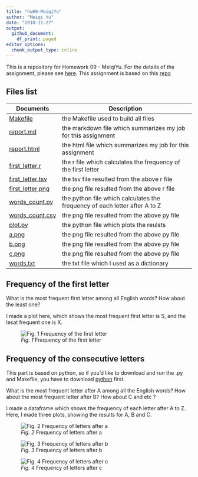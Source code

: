 ```yaml
---
title: "hw09-MeiqiYu"
author: "Meiqi Yu" 
date: "2018-11-27" 
output:
  github_document:
    df_print: paged
editor_options:
  chunk_output_type: inline
---
```


This is a repository for Homework 09 - MeiqiYu. For the details of the assignment, please see [here](http://stat545.com/Classroom/assignments/hw09/hw09.html). 
This assignment is based on this [repo](https://github.com/STAT545-UBC/make-activity)

## Files list

| Documents | Description                        |
|-----------|------------------------------------|
| [Makefile](https://github.com/STAT545-UBC-students/hw09-MeiqiYu/blob/master/Makefile)  | the Makefile used to build all files|
| [report.md](https://github.com/STAT545-UBC-students/hw09-MeiqiYu/blob/master/report.md)   | the markdown file which summarizes my job for this assignment|
| [report.html](https://github.com/STAT545-UBC-students/hw09-MeiqiYu/blob/master/report.html)   | the html file which summarizes my job for this assignment|
| [first_letter.r](https://github.com/STAT545-UBC-students/hw09-MeiqiYu/blob/master/first_letter.r)   | the r file which calculates the frequency of the first letter|
| [first_letter.tsv](https://github.com/STAT545-UBC-students/hw09-MeiqiYu/blob/master/first_letter.tsv)   | the tsv file resulted from the above r file|
| [first_letter.png](https://github.com/STAT545-UBC-students/hw09-MeiqiYu/blob/master/first_letter.png)   | the png file resulted from the above r file|
| [words_count.py](https://github.com/STAT545-UBC-students/hw09-MeiqiYu/blob/master/words_count.py)   | the python file which calculates the frequency of each letter after A to Z|
| [words_count.csv](https://github.com/STAT545-UBC-students/hw09-MeiqiYu/blob/master/words_count.csv)   | the png file resulted from the above py file|
| [plot.py](https://github.com/STAT545-UBC-students/hw09-MeiqiYu/blob/master/plot.py)   | the python file which plots the reulsts|
| [a.png](https://github.com/STAT545-UBC-students/hw09-MeiqiYu/blob/master/a.png)   | the png file resulted from the above py file|
| [b.png](https://github.com/STAT545-UBC-students/hw09-MeiqiYu/blob/master/b.png)   | the png file resulted from the above py file|
| [c.png](https://github.com/STAT545-UBC-students/hw09-MeiqiYu/blob/master/c.png)   | the png file resulted from the above py file|
| [words.txt](https://github.com/STAT545-UBC-students/hw09-MeiqiYu/blob/master/words.txt)   | the txt file which I used as a dictionary|


## Frequency of the first letter

What is the most frequent first letter among all English words? How about the least one?

I made a plot here, which shows the most frequent first letter is S, and the lesat frequent one is X.

![*Fig. 1* Frequency of the first letter]()


## Frequency of the consecutive letters

This part is based on python, so if you'd like to download and run the .py and Makefile, you have to download [python](https://www.python.org/downloads/) first.

What is the most frequent letter after A among all the English words? How about the most frequent letter after B? How about C and etc ? 

I made a dataframe which shows the frequency of each letter after A to Z. Here, I made three plots, showing the results for A, B and C.

![*Fig. 2* Frequency of letters after a](https://github.com/STAT545-UBC-students/hw09-MeiqiYu/blob/master/a.png)

![*Fig. 3* Frequency of letters after b](https://github.com/STAT545-UBC-students/hw09-MeiqiYu/blob/master/b.png)

![*Fig. 4* Frequency of letters after c](https://github.com/STAT545-UBC-students/hw09-MeiqiYu/blob/master/c.png)
